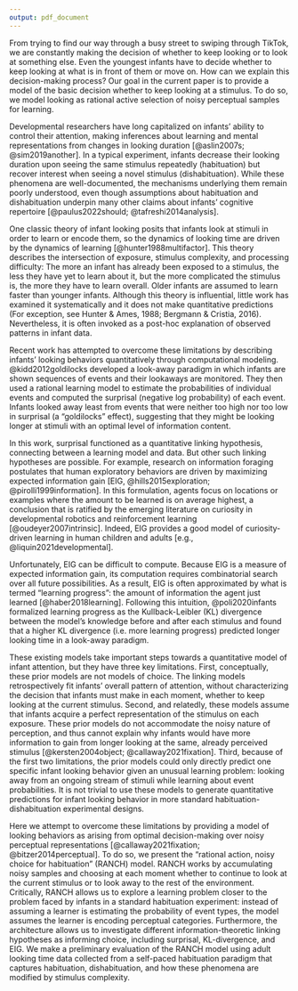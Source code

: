 ```yaml
---
output: pdf_document
---
```



From trying to find our way through a busy street to swiping through TikTok, we are constantly making the decision of whether to keep looking or to look at something else. Even the youngest infants have to decide whether to keep looking at what is in front of them or move on. How can we explain this decision-making process? Our goal in the current paper is to provide a model of the basic decision whether to keep looking at a stimulus. To do so, we model looking as rational active selection of noisy perceptual samples for learning.

Developmental researchers have long capitalized on infants’ ability to control their attention, making inferences about learning and mental representations from changes in looking duration [@aslin2007s; @sim2019another]. In a typical experiment, infants decrease their looking duration upon seeing the same stimulus repeatedly (habituation) but recover interest when seeing a novel stimulus (dishabituation). While these phenomena are well-documented, the mechanisms underlying them remain poorly understood, even though assumptions about habituation and dishabituation underpin many other claims about infants' cognitive repertoire [@paulus2022should; @tafreshi2014analysis]. 

One classic theory of infant looking posits that infants look at stimuli in order to learn or encode them, so the dynamics of looking time are driven by the dynamics of learning [@hunter1988multifactor]. This theory describes the intersection of exposure, stimulus complexity, and processing difficulty: The more an infant has already been exposed to a stimulus, the less they have yet to learn about it, but the more complicated the stimulus is, the more they have to learn overall. Older infants are assumed to learn faster than younger infants.  Although this theory is influential, little work has examined it systematically
and it does not make quantitative predictions (For exception, see Hunter & Ames, 1988; Bergmann & Cristia, 2016). Nevertheless, it is often invoked as a post-hoc explanation of observed patterns in infant data.

Recent work has attempted to overcome these limitations by describing infants’ looking behaviors quantitatively through computational modeling. @kidd2012goldilocks developed a look-away paradigm in which infants are shown sequences of events and their lookaways are monitored. They then used a rational learning model to estimate the probabilities of individual events and computed the surprisal (negative log probability) of each event. Infants looked away least from events that were neither too high nor too low in surprisal (a “goldilocks” effect), suggesting that they might be looking longer at stimuli with an optimal level of information content. 

In this work, surprisal functioned as a quantitative linking hypothesis, connecting between a learning model and data. But other such linking hypotheses are possible. For example, research on information foraging postulates that human exploratory behaviors are driven by maximizing expected information gain [EIG, @hills2015exploration; @pirolli1999information]. In this formulation, agents focus on locations or examples where the amount to be learned is on average highest, a conclusion that is ratified by the emerging literature on curiosity in developmental robotics and reinforcement learning [@oudeyer2007intrinsic]. Indeed, EIG provides a good model of curiosity-driven learning in human children and adults [e.g., @liquin2021developmental]. 

Unfortunately, EIG can be difficult to compute. Because EIG is a measure of expected information gain, its computation requires combinatorial search over all future possibilities. As a result, EIG is often approximated by what is termed “learning progress”: the amount of information the agent just learned [@haber2018learning]. Following this intuition, @poli2020infants formalized learning progress as the Kullback-Leibler (KL) divergence between the model’s knowledge before and after each stimulus and found that a higher KL divergence (i.e. more learning progress) predicted longer looking time in a look-away paradigm.

These existing models take important steps towards a quantitative model of infant attention, but they have three key limitations. First, conceptually, these prior models are not models of choice. The linking models retrospectively fit infants’ overall pattern of attention, without characterizing the decision that infants must make in each moment, whether to keep looking at the current stimulus. Second, and relatedly, these models assume that infants acquire a perfect representation of the stimulus on each exposure. These prior models do not accommodate the noisy nature of perception, and thus cannot explain why infants would have more information to gain from longer looking at the same, already perceived stimulus [@kersten2004object; @callaway2021fixation]. Third, because of the first two limitations, the prior models could only directly predict one specific infant looking behavior given an unusual learning problem: looking away from an ongoing stream of stimuli while learning about event probabilities. It is not trivial to use these models to generate quantitative predictions for infant looking behavior in more standard habituation-dishabituation experimental designs.

Here we attempt to overcome these limitations by providing a model of looking behaviors as arising from optimal decision-making over noisy perceptual representations [@callaway2021fixation; @bitzer2014perceptual]. To do so, we present the “rational action, noisy choice for habituation” (RANCH) model. RANCH works by accumulating noisy samples and choosing at each moment whether to continue to look at the current stimulus or to look away to the rest of the environment. Critically, RANCH allows us to explore a learning problem closer to the problem faced by infants in a standard habituation experiment: instead of assuming a learner is estimating the probability of event types, the model assumes the learner is encoding perceptual categories. Furthermore, the architecture allows us to investigate different information-theoretic linking hypotheses as informing choice, including surprisal, KL-divergence, and EIG. We make a preliminary evaluation of the RANCH model using adult looking time data collected from a self-paced habituation paradigm that captures habituation, dishabituation, and how these phenomena are modified by stimulus complexity. 
